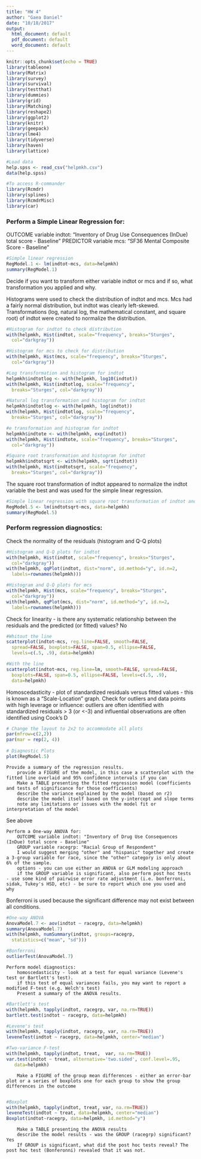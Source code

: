 ```yaml
---
title: "HW 4"
author: "Gaea Daniel"
date: "10/18/2017"
output:
  html_document: default
  pdf_document: default
  word_document: default
---
```


```r
knitr::opts_chunk$set(echo = TRUE)
library(tableone)
library(Matrix)
library(survey)
library(survival)
library(testthat)
library(dummies)
library(grid)
library(Matching)
library(reshape2)
library(ggplot2)
library(knitr)
library(geepack)
library(lme4)
library(tidyverse)
library(haven)
library(lattice)

#Load data
help.spss <- read_csv("helpmkh.csv")
data(help.spss)
```

```r
#To access R-commander
library(Rcmdr)
library(splines)
library(RcmdrMisc)
library(car)
```

### Perform a Simple Linear Regression for:
OUTCOME variable indtot: "Inventory of Drug Use Consequences (InDue) total score - Baseline"
PREDICTOR variable mcs: "SF36 Mental Composite Score - Baseline"

```r
#Simple linear regression
RegModel.1 <- lm(indtot~mcs, data=helpmkh)
summary(RegModel.1)
```

Decide if you want to transform either variable indtot or mcs and if so, what transformation you applied and why.

Histograms were used to check the distribution of indtot and mcs. Mcs had a fairly normal distribution, but indtot was clearly left-skewed. Transformations (log, natural log, the mathematical constant, and square root) of indtot were created to normalize the distribution.
```r
#Histogram for indtot to check distribution
with(helpmkh, Hist(indtot, scale="frequency", breaks="Sturges", 
  col="darkgray"))

#Histogram for mcs to check for distribution
with(helpmkh, Hist(mcs, scale="frequency", breaks="Sturges", 
  col="darkgray"))

#Log transformation and histogram for indtot
helpmkh$indtotlog <- with(helpmkh, log10(indtot))
with(helpmkh, Hist(indtotlog, scale="frequency", 
  breaks="Sturges", col="darkgray"))

#Natural log transformation and histogram for indtot
helpmkh$indtotlog <- with(helpmkh, log(indtot))
with(helpmkh, Hist(indtotlog, scale="frequency", 
  breaks="Sturges", col="darkgray"))

#e transformation and histogram for indtot
helpmkh$indtote <- with(helpmkh, exp(indtot))
with(helpmkh, Hist(indtote, scale="frequency", breaks="Sturges", 
  col="darkgray"))

#Square root transformation and histogram for indtot
helpmkh$indtotsqrt <- with(helpmkh, sqrt(indtot))
with(helpmkh, Hist(indtotsqrt, scale="frequency", 
  breaks="Sturges", col="darkgray"))
```

The square root transformation of indtot appeared to normalize the indtot variable the best and was used for the simple linear regression.

```r
#Simple linear regression with square root transformation of indtot and mcs
RegModel.5 <- lm(indtotsqrt~mcs, data=helpmkh)
summary(RegModel.5)
```

### Perform regression diagnostics:
Check the normality of the residuals (histogram and Q-Q plots)

```r
#Histogram and Q-Q plots for indtot
with(helpmkh, Hist(indtot, scale="frequency", breaks="Sturges", 
  col="darkgray"))
with(helpmkh, qqPlot(indtot, dist="norm", id.method="y", id.n=2, 
  labels=rownames(helpmkh)))

#Histogram and Q-Q plots for mcs
with(helpmkh, Hist(mcs, scale="frequency", breaks="Sturges", 
  col="darkgray"))
with(helpmkh, qqPlot(mcs, dist="norm", id.method="y", id.n=2, 
  labels=rownames(helpmkh)))
```

Check for linearity - is there any systematic relationship between the residuals and the predicted (or fitted) values? No

```r
#Whitout the line
scatterplot(indtot~mcs, reg.line=FALSE, smooth=FALSE, 
  spread=FALSE, boxplots=FALSE, span=0.5, ellipse=FALSE, 
  levels=c(.5, .9), data=helpmkh)

#With the line
scatterplot(indtot~mcs, reg.line=lm, smooth=FALSE, spread=FALSE, 
  boxplots=FALSE, span=0.5, ellipse=FALSE, levels=c(.5, .9), 
  data=helpmkh)
```

Homoscedasticity - plot of standardized residuals versus fitted values - this is known as a "Scale-Location" graph. Check for outliers and data points with high leverage or influence: outliers are often identified with standardized residuals > 3 (or <-3) and influential observations are often identified using Cook's D

```r
# Change the layout to 2x2 to accommodate all plots
par(mfrow=c(2,2))
par(mar = rep(2, 4))
 
# Diagnostic Plots
plot(RegModel.5)
```

    Provide a summary of the regression results.
        provide a FIGURE of the model, in this case a scatterplot with the fitted line overlaid and 95% confidence intervals if you can
        Make a TABLE presenting the fitted regression model (coefficients and tests of significance for those coefficients)
        describe the variance explained by the model (based on r2)
        describe the model itself based on the y-intercept and slope terms
        note any limitations or issues with the model fit or interpretation of the model
See above

    Perform a One-way ANOVA for:
        OUTCOME variable indtot: "Inventory of Drug Use Consequences (InDue) total score - Baseline"
        GROUP variable racegrp: "Racial Group of Respondent"
        I would suggest merging "other" and "hispanic" together and create a 3-group variable for race, since the "other" category is only about 6% of the sample.
        options - you can use either an ANOVA or GLM modeling approach
        if the GROUP variable is significant, also perform post hoc tests - use some kind of pairwise error rate adjustment (i.e. bonferroni, sidak, Tukey's HSD, etc) - be sure to report which one you used and why
Bonferroni is used because the significant difference may not exist between all conditions.
        
```r
#One-way ANOVA
AnovaModel.7 <- aov(indtot ~ racegrp, data=helpmkh)
summary(AnovaModel.7)
with(helpmkh, numSummary(indtot, groups=racegrp, 
  statistics=c("mean", "sd")))

#Bonferroni
outlierTest(AnovaModel.7)
```

    Perform model diagnostics:
        homoscedasticity - look at a test for equal variance (Levene's test or Bartlett's test).
        if this test of equal variances fails, you may want to report a modified F-test (e.g. Welch's test)
        Present a summary of the ANOVA results.

```r
#Bartlett's test
with(helpmkh, tapply(indtot, racegrp, var, na.rm=TRUE))
bartlett.test(indtot ~ racegrp, data=helpmkh)

#Levene's test
with(helpmkh, tapply(indtot, racegrp, var, na.rm=TRUE))
leveneTest(indtot ~ racegrp, data=helpmkh, center="median")

#Two-variance F-test
with(helpmkh, tapply(indtot, treat,  var, na.rm=TRUE))
var.test(indtot ~ treat, alternative='two.sided', conf.level=.95,
   data=helpmkh)
```
    
        Make a FIGURE of the group mean differences - either an error-bar plot or a series of boxplots one for each group to show the group differences in the outcome
        
```r
#Boxplot
with(helpmkh, tapply(indtot, treat, var, na.rm=TRUE))
leveneTest(indtot ~ treat, data=helpmkh, center="median")
Boxplot(indtot~racegrp, data=helpmkh, id.method="y")
```

        Make a TABLE presenting the ANOVA results
        describe the model results - was the GROUP (racegrp) significant? Yes
        If GROUP is significant, what did the post hoc tests reveal? The post hoc test (Bonferonni) revealed that it was not.